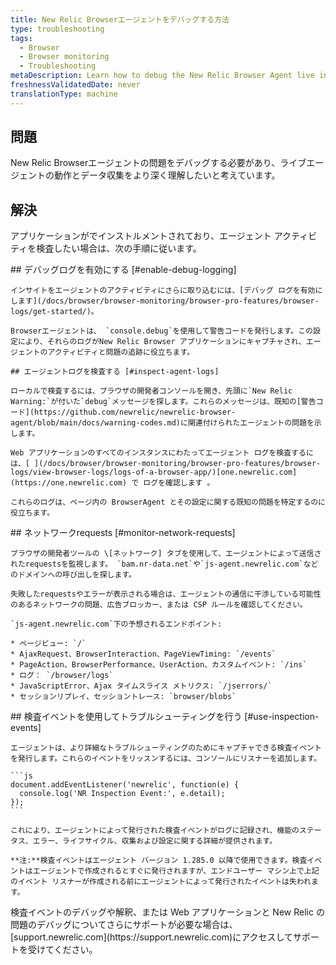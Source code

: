 ```yaml
---
title: New Relic Browserエージェントをデバッグする方法
type: troubleshooting
tags:
  - Browser
  - Browser monitoring
  - Troubleshooting
metaDescription: Learn how to debug the New Relic Browser Agent live in your browser.
freshnessValidatedDate: never
translationType: machine
---
```


## 問題

New Relic Browserエージェントの問題をデバッグする必要があり、ライブエージェントの動作とデータ収集をより深く理解したいと考えています。

## 解決

アプリケーションが[<InlinePopover type="browser" />](/docs/browser/new-relic-browser/installation-configuration/troubleshooting-browser-monitoring-installation)でインストルメントされており、エージェント アクティビティを検査したい場合は、次の手順に従います。

<Steps>
  <Step>
    ## デバッグログを有効にする [#enable-debug-logging]

    インサイトをエージェントのアクティビティにさらに取り込むには、[デバッグ ログを有効にします](/docs/browser/browser-monitoring/browser-pro-features/browser-logs/get-started/)。

    Browserエージェントは、 `console.debug`を使用して警告コードを発行します。この設定により、それらのログがNew Relic Browser アプリケーションにキャプチャされ、エージェントのアクティビティと問題の追跡に役立ちます。

    ## エージェントログを検査する [#inspect-agent-logs]

    ローカルで検査するには、ブラウザの開発者コンソールを開き、先頭に`New Relic Warning:`が付いた`debug`メッセージを探します。これらのメッセージは、既知の[警告コード](https://github.com/newrelic/newrelic-browser-agent/blob/main/docs/warning-codes.md)に関連付けられたエージェントの問題を示します。

    Web アプリケーションのすべてのインスタンスにわたってエージェント ログを検査するには、[ ](/docs/browser/browser-monitoring/browser-pro-features/browser-logs/view-browser-logs/logs-of-a-browser-app/)[one.newrelic.com](https://one.newrelic.com) で ログを確認します 。

    これらのログは、ページ内の BrowserAgent とその設定に関する既知の問題を特定するのに役立ちます。
  </Step>

  <Step>
    ## ネットワークrequests [#monitor-network-requests]

    ブラウザの開発者ツールの \[ネットワーク] タブを使用して、エージェントによって送信されたrequestsを監視します。 `bam.nr-data.net`や`js-agent.newrelic.com`などのドメインへの呼び出しを探します。

    失敗したrequestsやエラーが表示される場合は、エージェントの通信に干渉している可能性のあるネットワークの問題、広告ブロッカー、または CSP ルールを確認してください。

    `js-agent.newrelic.com`下の予想されるエンドポイント:

    * ページビュー: `/`
    * AjaxRequest、BrowserInteraction、PageViewTiming: `/events`
    * PageAction、BrowserPerformance、UserAction、カスタムイベント: `/ins`
    * ログ： `/browser/logs`
    * JavaScriptError、Ajax タイムスライス メトリクス: `/jserrors/`
    * セッションリプレイ、セッショントレース: `browser/blobs`
  </Step>

  <Step>
    ## 検査イベントを使用してトラブルシューティングを行う [#use-inspection-events]

    エージェントは、より詳細なトラブルシューティングのためにキャプチャできる検査イベントを発行します。これらのイベントをリッスンするには、コンソールにリスナーを追加します。

    ```js
    document.addEventListener('newrelic', function(e) {
      console.log('NR Inspection Event:', e.detail);
    });
    ```

    これにより、エージェントによって発行された検査イベントがログに記録され、機能のステータス、エラー、ライフサイクル、収集および設定に関する詳細が提供されます。

    **注:**検査イベントはエージェント バージョン 1.285.0 以降で使用できます。検査イベントはエージェントで作成されるとすぐに発行されますが、エンドユーザー マシン上で上記のイベント リスナーが作成される前にエージェントによって発行されたイベントは失われます。
  </Step>
</Steps>

<Callout variant="tip">
  検査イベントのデバッグや解釈、または Web アプリケーションと New Relic の問題のデバッグについてさらにサポートが必要な場合は、 [support.newrelic.com](https://support.newrelic.com)にアクセスしてサポートを受けてください。
</Callout>